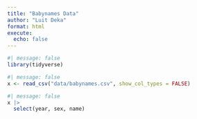 ```yaml
---
title: "Babynames Data"
author: "Luit Deka"
format: html
execute: 
  echo: false
---
```


```r
#| message: false
library(tidyverse)
```


```r
#| message: false
x <- read_csv("data/babynames.csv", show_col_types = FALSE)
```


```r
#| message: false
x |>
  select(year, sex, name) 
  
```

